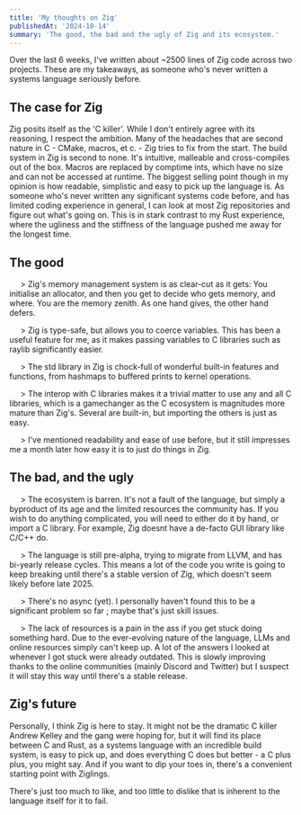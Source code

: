 ```yaml
---
title: 'My thoughts on Zig'
publishedAt: '2024-10-14'
summary: 'The good, the bad and the ugly of Zig and its ecosystem.'
---
```


Over the last 6 weeks, I've written about ~2500 lines of Zig code across two projects. These are my takeaways, as someone who's never written a systems language seriously before.

## The case for Zig

Zig posits itself as the 'C killer'. While I don't entirely agree with its reasoning, I respect the ambition. Many of the headaches that are second nature in C - CMake, macros, et c. - Zig tries to fix from the start. The build system in Zig is second to none. It's intuitive, malleable and cross-compiles out of the box. Macros are replaced by comptime ints, which have no size and can not be accessed at runtime. The biggest selling point though in my opinion is how readable, simplistic and easy to pick up the language is. As someone who's never written any significant systems code before, and has limited coding experience in general, I can look at most Zig repositories and figure out what's going on. This is in stark contrast to my Rust experience, where the ugliness and the stiffness of the language pushed me away for the longest time. 

## The good
&nbsp;&nbsp;&nbsp;&nbsp; \>  Zig's memory management system is as clear-cut as it gets: You initialise an allocator, and then you get to decide who gets memory, and where. You are the memory zenith. As one hand gives, the other hand defers.

&nbsp;&nbsp;&nbsp;&nbsp; \> Zig is type-safe, but allows you to coerce variables. This has been a useful feature for me, as it makes passing variables to C libraries such as raylib significantly easier.

&nbsp;&nbsp;&nbsp;&nbsp; \>  The std library in Zig is chock-full of wonderful built-in features and functions, from hashmaps to buffered prints to kernel operations.

&nbsp;&nbsp;&nbsp;&nbsp; \> The interop with C libraries makes it a trivial matter to use any and all C libraries, which is a gamechanger as the C ecosystem is magnitudes more mature than Zig's. Several are built-in, but importing the others is just as easy. 

&nbsp;&nbsp;&nbsp;&nbsp; \> I've mentioned readability and ease of use before, but it still impresses me a month later how easy it is to just do things in Zig.<br /> 


## The bad, and the ugly

&nbsp;&nbsp;&nbsp;&nbsp; \> The ecosystem is barren. It's not a fault of the language, but simply a byproduct of its age and the limited resources the community has. If you wish to do anything complicated, you will need to either do it by hand, or import a C library. For example, Zig doesnt have a de-facto GUI library like C/C++ do. 

&nbsp;&nbsp;&nbsp;&nbsp;  \> The language is still pre-alpha, trying to migrate from LLVM, and has bi-yearly release cycles. This means a lot of the code you write is going to keep breaking until there's a stable version of Zig, which doesn't seem likely before late 2025. 

&nbsp;&nbsp;&nbsp;&nbsp;  \> There's no async (yet). I personally haven't found this to be a significant problem so far ; maybe that's just skill issues.

&nbsp;&nbsp;&nbsp;&nbsp;  \> The lack of resources is a pain in the ass if you get stuck doing something hard. Due to the ever-evolving nature of the language, LLMs and online resources simply can't keep up. A lot of the answers I looked at whenever I got stuck were already outdated. This is slowly improving thanks to the online communities (mainly Discord and Twitter) but I suspect it will stay this way until there's a stable release.
 

## Zig's future

Personally, I think Zig is here to stay. It might not be the dramatic C killer Andrew Kelley and the gang were hoping for, but it will find its place between C and Rust, as a systems language with an incredible build system, is easy to pick up, and does everything C does but better - a C plus plus, you might say. And if you want to dip your toes in, there's a convenient starting point with Ziglings. 

There's just too much to like, and too little to dislike that is inherent to the language itself for it to fail.
